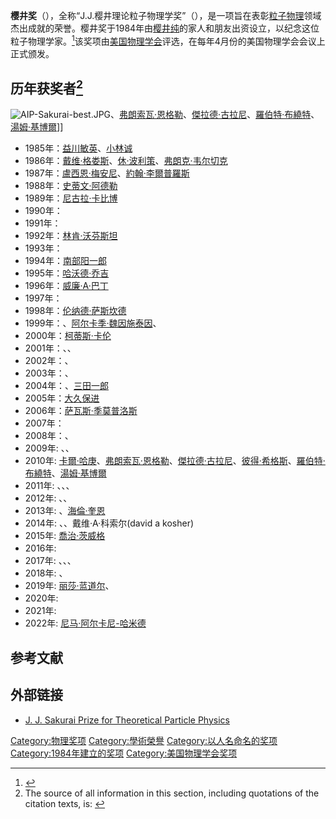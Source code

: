 {{Infobox award
| name        = 樱井獎
| description = 於[[粒子物理|粒子物理]]有貢獻的科學家
| presenter   = [[樱井纯|樱井纯]]、[[美國物理學會|美國物理學會]]
| country     = {{USA}}
| year        = 1985
| website     = 
}}
'''樱井奖'''（{{lang-en|Sakurai Prize}}），全称“J.J.樱井理论粒子物理学奖”（{{lang-en|J. J. Sakurai Prize for Theoretical Particle Physics}}），是一项旨在表彰[[粒子物理|粒子物理]]领域杰出成就的荣誉。樱井奖于1984年由[[樱井纯|樱井纯]]的家人和朋友出资设立，以纪念这位粒子物理学家。<ref>{{cite web |url=http://www.aps.org/programs/honors/prizes/sakurai.cfm |title=J. J. Sakurai Prize for Theoretical Particle Physics |publisher=American Physical Society |date= |accessdate=2008年10月7日 |language=En |archive-date=2009年11月9日 |archive-url=https://web.archive.org/web/20091109183418/http://www.aps.org/programs/honors/prizes/sakurai.cfm |dead-url=no }}</ref>该奖项由[[美国物理学会|美国物理学会]]评选，在每年4月份的美国物理学会会议上正式颁发。

== 历年获奖者<ref>The source of all information in this section, including quotations of the citation texts, is: {{cite web
|url=http://www.aps.org/programs/honors/prizes/sakurai.cfm
|title=J. J. Sakurai Prize for Theoretical Particle Physics
|accessdate=October 23, 2009
|author=American Physical Society
|archive-date=2009-11-09
|archive-url=https://web.archive.org/web/20091109183418/http://www.aps.org/programs/honors/prizes/sakurai.cfm
|dead-url=no
}}</ref> ==
[[File:AIP-Sakurai-best.JPG|thumb]]、[[弗朗索瓦·恩格勒|弗朗索瓦·恩格勒]]、[[傑拉德·古拉尼|傑拉德·古拉尼]]、[[羅伯特·布繞特|羅伯特·布繞特]]、[[湯姆·基博爾|湯姆·基博爾]]]]

* 1985年：[[益川敏英|益川敏英]]、[[小林诚_(物理学家)|小林诚]]
* 1986年：[[戴维·格娄斯|戴维·格娄斯]]、[[休·波利策|休·波利策]]、[[弗朗克·韦尔切克|弗朗克·韦尔切克]]
* 1987年：[[盧西恩·梅安尼|盧西恩·梅安尼]]、[[約翰·李爾普羅斯|約翰·李爾普羅斯]]
* 1988年：[[史蒂文·阿德勒|史蒂文·阿德勒]]
* 1989年：[[尼古拉·卡比博|尼古拉·卡比博]]
* 1990年：{{tsl|ja|木下東一郎|木下东一郎}}
* 1991年：{{tsl|en|Vladimir Gribov|弗拉基米尔·格里波夫}}
* 1992年：[[林肯·沃芬斯坦|林肯·沃芬斯坦]]
* 1993年：{{tsl|de|Mary Gaillard|玛丽·K·吉拉德}}
* 1994年：[[南部阳一郎|南部阳一郎]]
* 1995年：[[哈沃德·乔吉|哈沃德·乔吉]]
* 1996年：[[威廉·A·巴丁|威廉·A·巴丁]]
* 1997年：{{tsl|en|Thomas Appelquist|托马斯·阿佩尔奎斯特}}
* 1998年：[[李奧納特·蘇士侃|伦纳德·萨斯坎德]]
* 1999年：{{tsl|en|Mikhail Shifman|米哈伊尔·希夫曼}}、[[阿尔卡季·魏因施泰因|阿尔卡季·魏因施泰因]]、{{tsl|en|Valentin Zakharov|瓦伦丁·扎哈罗夫}}
* 2000年：[[柯蒂斯·卡伦|柯蒂斯·卡伦]]
* 2001年：{{tsl|en|Nathan Isgur|内森·伊斯古尔}}、{{tsl|en|Mikhail Voloshin|米哈伊尔·沃洛申}}、{{tsl|en|Mark B. Wise|马克·B·怀斯}}
* 2002年：{{tsl|en|William Marciano|威廉·马西亚诺}}、{{tsl|en|Alberto Sirlin|阿尔贝托·瑟林}}
* 2003年：{{tsl|en|Alfred Mueller|阿尔弗雷德·穆勒}}、{{tsl|en|George Sterman|乔治·斯特曼}}
* 2004年：{{tsl|en|Ikaros Bigi|伊卡洛斯·比吉}}、[[三田一郎|三田一郎]]
* 2005年：[[大久保进|大久保进]]
* 2006年：[[萨瓦斯·季莫普洛斯|萨瓦斯·季莫普洛斯]]
* 2007年：{{tsl|de|Stanley Brodsky|史坦利·布羅茨基}}
* 2008年：{{tsl|en|Alexei Yuryevich Smirnov|阿里克谢·Y·斯米尔诺夫}}、{{tsl|en|Stanislav Mikheyev|斯坦尼斯拉夫·米赫耶夫}}
* 2009年: {{tsl|en|Davison Soper|戴维森·E·索珀}}、{{tsl|en|John C. Collins|约翰·C·柯林斯}}、{{tsl|en|Richard Keith Ellis|理查德·基思·埃利斯}}
* 2010年: [[卡爾·哈庚|卡爾·哈庚]]、[[弗朗索瓦·恩格勒|弗朗索瓦·恩格勒]]、[[傑拉德·古拉尼|傑拉德·古拉尼]]、[[彼得·希格斯|彼得·希格斯]]、[[羅伯特·布繞特|羅伯特·布繞特]]、[[湯姆·基博爾|湯姆·基博爾]]
* 2011年: {{tsl|en|Chris Quigg|克里斯·奎格}}、{{tsl|en|Estia J. Eichten|伊斯蒂亚·伊希滕}}、{{tsl|en|Ian Hinchliffe|伊恩·辛克利夫}}、{{tsl|en|Kenneth Lane (physicist)|肯尼斯·蓮恩}}
* 2012年: {{tsl|en|Guido Altarelli|吉多·阿尔塔利利}}、{{tsl|en|Torbjörn Sjöstrand|托比昂·索斯特兰}}、{{tsl|en|Bryan Webber|布莱恩·韦伯}}
* 2013年: {{tsl|en|Roberto Peccei|罗伯托·佩奇}}、[[海倫·奎恩|海倫·奎恩]]
* 2014年: {{tsl|en|Zvi Bern|兹维·伯恩}}、{{tsl|en|Lance J. Dixon|兰斯·J·狄克逊}}、戴维·A·科索尔(david a kosher)
* 2015年: [[喬治·茨威格|喬治·茨威格]]
* 2016年: {{tsl|en|G. Peter Lepage|G .彼得·勒佩奇}}
* 2017年: {{le|戈登·L·凯恩|Gordon L. Kane}}、{{tsl|en|Howard E. Haber|霍华德·E·哈伯}}、{{tsl|en|Jack F. Gunion|杰克·F·格尼翁}}、{{tsl|en|Sally Dawson|萨莉·道森}}
* 2018年: {{tsl|en|Ann Nelson|安·尼尔森}}、{{tsl|en|Michael Dine|迈克尔·戴恩}}
* 2019年: [[麗莎·藍道爾|丽莎·蓝道尔]]、{{tsl|en|Raman Sundrum|拉曼·孙德鲁姆}}
* 2020年: {{tsl|en|Vernon Barger|弗农·巴格尔}}
* 2021年: {{tsl|en|Ann Nelson|安·尼尔森}}
* 2022年: [[尼马·阿尔卡尼-哈米德|尼马·阿尔卡尼-哈米德]]

== 参考文献 ==
{{reflist}}

== 外部链接 ==
* {{En icon}}[http://www.aps.org/programs/honors/prizes/sakurai.cfm J. J. Sakurai Prize for Theoretical Particle Physics] {{Wayback|url=http://www.aps.org/programs/honors/prizes/sakurai.cfm |date=20091109183418 }}

{{樱井奖获得者}}
[[Category:物理奖项|Category:物理奖项]]
[[Category:學術榮譽|Category:學術榮譽]]
[[Category:以人名命名的奖项|Category:以人名命名的奖项]]
[[Category:1984年建立的奖项|Category:1984年建立的奖项]]
[[Category:美国物理学会奖项|Category:美国物理学会奖项]]